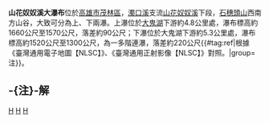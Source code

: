 {{Refimprove|time=2020-12-12T03:14:45+00:00}}
{{Infobox waterfall
| name = 山花奴奴溪大瀑布（上瀑）
| photo =
| photo_width = 275
| photo_caption =
| map =
| map_width =
| lat_d = |lat_m = |lat_s = |lat_NS =
| long_d = |long_m = |long_s = |long_EW =
| region =
| source =
| coords_ref = {{座標|22|53|6.20|N|120|49|34.45|E|}}
| location = [[台灣|台灣]][[高雄市|高雄市]][[茂林區|茂林區]]
| type =
| elevation = 1660～1570公尺
| height = 90公尺
| height_longest = 90公尺
| number_drops = 
| width =
| average_width =
| watercourse = [[高屏溪|高屏溪]] - [[荖濃溪|荖濃溪]] - [[濁口溪|濁口溪]] - [[山花奴奴溪|山花奴奴溪]]
| average_flow =
| world_rank =
}}
{{Infobox waterfall
| name = 山花奴奴溪大瀑布（下瀑）
| photo =
| photo_width = 275
| photo_caption =
| map =
| map_width =
| lat_d = |lat_m = |lat_s = |lat_NS =
| long_d = |long_m = |long_s = |long_EW =
| region =
| source =
| coords_ref = {{座標|22|53|2.45|N|120|49|17.00|E|}}
| location = [[台灣|台灣]][[高雄市|高雄市]][[茂林區|茂林區]]
| type =
| elevation = 1520～1300公尺
| height = 220公尺
| height_longest = 80公尺
| number_drops = 
| width =
| average_width =
| watercourse = [[高屏溪|高屏溪]] - [[荖濃溪|荖濃溪]] - [[濁口溪|濁口溪]] - [[山花奴奴溪|山花奴奴溪]]
| average_flow =
| world_rank =
}}
'''山花奴奴溪大瀑布'''位於[[高雄市|高雄市]][[茂林區|茂林區]]，[[濁口溪|濁口溪]]支流[[山花奴奴溪|山花奴奴溪]]下段，[[石穗頭山|石穗頭山]]西南方山谷，大致可分為上、下兩瀑。上瀑位於[[大鬼湖|大鬼湖]]下游約4.8公里處，瀑布標高約1660公尺至1570公尺，落差約90公尺；下瀑位於大鬼湖下游約5.3公里處，瀑布標高約1520公尺至1300公尺，為一多階連瀑，落差約220公尺{{#tag:ref|根據《臺灣通用電子地圖【NLSC】》、《臺灣通用正射影像【NLSC】》對照。|group=注}}。

== -{注}-解 ==
{{reflist|group=注}}

{{TW-geo-stub}}
{{台灣瀑布}}

[[Category:台灣瀑布|H]]
[[Category:茂林區|H]]
[[Category:高雄市地理|H]]